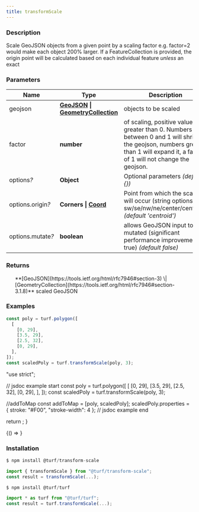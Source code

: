 ```yaml
---
title: transformScale
---
```



### Description

Scale GeoJSON objects from a given point by a scaling factor e.g. factor=2
would make each object 200% larger.
If a FeatureCollection is provided, the origin point will be calculated
based on each individual feature _unless_ an exact

### Parameters

| Name                   | Type                                                                                                                                    | Description                                                                                                                                                                    |
| ---------------------- | --------------------------------------------------------------------------------------------------------------------------------------- | ------------------------------------------------------------------------------------------------------------------------------------------------------------------------------ |
| geojson                | **[GeoJSON](https://tools.ietf.org/html/rfc7946#section-3) \| [GeometryCollection](https://tools.ietf.org/html/rfc7946#section-3.1.8)** | objects to be scaled                                                                                                                                                           |
| factor                 | **number**                                                                                                                              | of scaling, positive values greater than 0. Numbers between 0 and 1 will shrink the geojson, numbers greater than 1 will expand it, a factor of 1 will not change the geojson. |
| options<i>?</i>        | **Object**                                                                                                                              | Optional parameters _(default \{\})_                                                                                                                                           |
| options.origin<i>?</i> | **Corners \| [Coord](https://tools.ietf.org/html/rfc7946#section-3.1.1)**                                                               | Point from which the scaling will occur (string options: sw/se/nw/ne/center/centroid) _(default 'centroid')_                                                                   |
| options.mutate<i>?</i> | **boolean**                                                                                                                             | allows GeoJSON input to be mutated (significant performance improvement if true) _(default false)_                                                                             |

### Returns

<ul>
  **[GeoJSON](https://tools.ietf.org/html/rfc7946#section-3) \| [GeometryCollection](https://tools.ietf.org/html/rfc7946#section-3.1.8)** scaled GeoJSON

</ul>

### Examples

```javascript
const poly = turf.polygon([
  [
    [0, 29],
    [3.5, 29],
    [2.5, 32],
    [0, 29],
  ],
]);
const scaledPoly = turf.transformScale(poly, 3);
```

  "use strict";

  // jsdoc example start
  const poly = turf.polygon([
    [
      [0, 29],
      [3.5, 29],
      [2.5, 32],
      [0, 29],
    ],
  ]);
  const scaledPoly = turf.transformScale(poly, 3);

  //addToMap
  const addToMap = [poly, scaledPoly];
  scaledPoly.properties = { stroke: "#F00", "stroke-width": 4 };
  // jsdoc example end

  return <ExampleMap addToMap={addToMap} />;
}

<!-- prettier-ignore -->
<BrowserOnly>{() => <Map0 />}</BrowserOnly>

### Installation

```javascript
$ npm install @turf/transform-scale

import { transformScale } from "@turf/transform-scale";
const result = transformScale(...);
```

```javascript
$ npm install @turf/turf

import * as turf from "@turf/turf";
const result = turf.transformScale(...);
```
